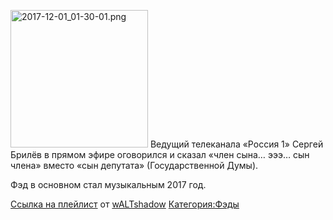 [[File:2017-12-01 01-30-01.png|left|thumb|220x220px]]
Ведущий телеканала «Россия 1» Сергей Брилёв в прямом эфире оговорился и сказал «член сына… эээ… сын члена» вместо «сын депутата» (Государственной Думы).

Фэд в основном стал музыкальным 2017 год.

[https://www.youtube.com/playlist?list=PLoT90rMnqzWc2ApSFxWBe7kjNfCj-OcA4 Ссылка на плейлист] от [[wALTshadow]]
[[Категория:Фэды]]